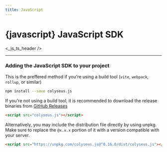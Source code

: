 ```yaml
---
title: JavaScript
---
```


# {javascript} JavaScript SDK

<_js_ts_header />

---

### Adding the JavaScript SDK to your project

This is the preffered method if you're using a build tool (`vite`, `webpack`, `rollup`, or similar)

```sh npm2yarn
npm install --save colyseus.js
```

If you're not using a build tool, it is recommended to download the release binaries from [GitHub Releases](https://github.com/colyseus/colyseus.js/releases)

```html
<script src="colyseus.js"></script>
```

Alternatively, you may include the distribution file directly by using unpkg. Make sure to replace the `@x.x.x` portion of it with a version compatible with your server.

```html
<script src="https://unpkg.com/colyseus.js@^0.16.0/dist/colyseus.js"></script>
```
